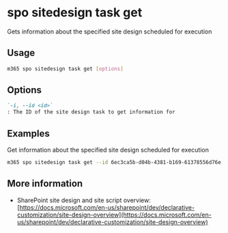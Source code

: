 
# spo sitedesign task get

Gets information about the specified site design scheduled for execution

## Usage

```sh
m365 spo sitedesign task get [options]
```

## Options

```md definition-list
`-i, --id <id>`
: The ID of the site design task to get information for
```

<Global />

## Examples

Get information about the specified site design scheduled for execution

```sh
m365 spo sitedesign task get --id 6ec3ca5b-d04b-4381-b169-61378556d76e
```

## More information

- SharePoint site design and site script overview: [https://docs.microsoft.com/en-us/sharepoint/dev/declarative-customization/site-design-overview](https://docs.microsoft.com/en-us/sharepoint/dev/declarative-customization/site-design-overview)
